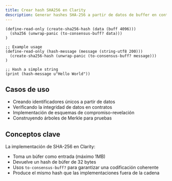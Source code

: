 ```yaml
---
title: Crear hash SHA256 en Clarity
description: Generar hashes SHA-256 a partir de datos de buffer en contratos inteligentes de Clarity
---
```

```clarity
(define-read-only (create-sha256-hash (data (buff 4096)))
  (sha256 (unwrap-panic (to-consensus-buff? data)))
)

;; Example usage
(define-read-only (hash-message (message (string-utf8 200)))
  (create-sha256-hash (unwrap-panic (to-consensus-buff? message)))
)

;; Hash a simple string
(print (hash-message u"Hello World"))
```

## Casos de uso

* Creando identificadores únicos a partir de datos
* Verificando la integridad de datos en contratos
* Implementación de esquemas de compromiso-revelación
* Construyendo árboles de Merkle para pruebas

## Conceptos clave

La implementación de SHA-256 en Clarity:

* Toma un búfer como entrada (máximo 1MB)
* Devuelve un hash de búfer de 32 bytes
* Usos `to-consensus-buff?` para garantizar una codificación coherente
* Produce el mismo hash que las implementaciones fuera de la cadena
